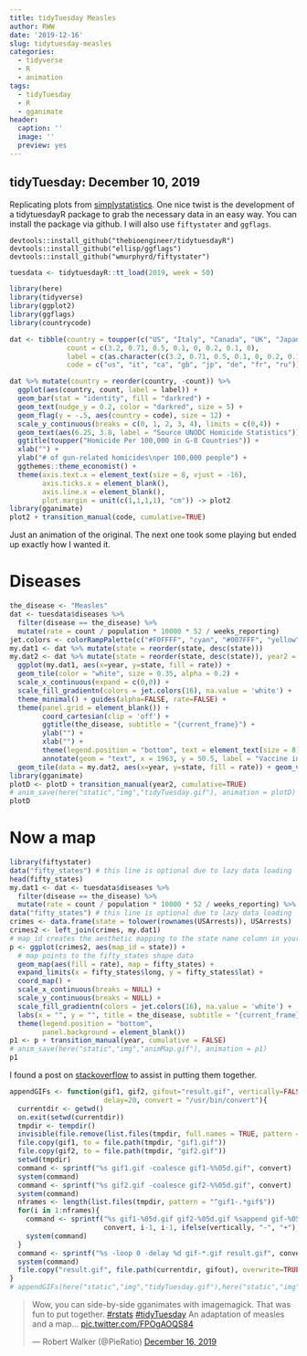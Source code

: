 ```yaml
---
title: tidyTuesday Measles
author: RWW
date: '2019-12-16'
slug: tidytuesday-measles
categories:
  - tidyverse
  - R
  - animation
tags:
  - tidyTuesday
  - R
  - gganimate
header:
  caption: ''
  image: ''
  preview: yes
---
```



## tidyTuesday: December 10, 2019

Replicating plots from [simplystatistics](https://simplystatistics.org/2019/08/28/you-can-replicate-almost-any-plot-with-ggplot2/).  One nice twist is the development of a tidytuesdayR package to grab the necessary data in an easy way.  You can install the package via github.  I will also use `fiftystater` and `ggflags`.

```
devtools::install_github("thebioengineer/tidytuesdayR")
devtools::install_github("ellisp/ggflags")
devtools::install_github("wmurphyrd/fiftystater")
```


```r
tuesdata <- tidytuesdayR::tt_load(2019, week = 50)
```


```r
library(here)
library(tidyverse)
library(ggplot2)
library(ggflags)
library(countrycode)

dat <- tibble(country = toupper(c("US", "Italy", "Canada", "UK", "Japan", "Germany", "France", "Russia")),
              count = c(3.2, 0.71, 0.5, 0.1, 0, 0.2, 0.1, 0),
              label = c(as.character(c(3.2, 0.71, 0.5, 0.1, 0, 0.2, 0.1)), "No Data"),
              code = c("us", "it", "ca", "gb", "jp", "de", "fr", "ru"))

dat %>% mutate(country = reorder(country, -count)) %>%
  ggplot(aes(country, count, label = label)) +
  geom_bar(stat = "identity", fill = "darkred") +
  geom_text(nudge_y = 0.2, color = "darkred", size = 5) +
  geom_flag(y = -.5, aes(country = code), size = 12) +
  scale_y_continuous(breaks = c(0, 1, 2, 3, 4), limits = c(0,4)) +   
  geom_text(aes(6.25, 3.8, label = "Source UNODC Homicide Statistics")) + 
  ggtitle(toupper("Homicide Per 100,000 in G-8 Countries")) + 
  xlab("") + 
  ylab("# of gun-related homicides\nper 100,000 people") +
  ggthemes::theme_economist() +
  theme(axis.text.x = element_text(size = 8, vjust = -16),
        axis.ticks.x = element_blank(),
        axis.line.x = element_blank(),
        plot.margin = unit(c(1,1,1,1), "cm")) -> plot2
library(gganimate)
plot2 + transition_manual(code, cumulative=TRUE)
```

Just an animation of the original.  The next one took some playing but ended up exactly how I wanted it.

# Diseases

```r
the_disease <- "Measles"
dat <- tuesdata$diseases %>%
  filter(disease == the_disease) %>%
  mutate(rate = count / population * 10000 * 52 / weeks_reporting) 
jet.colors <- colorRampPalette(c("#F0FFFF", "cyan", "#007FFF", "yellow", "#FFBF00", "orange", "red", "#7F0000"), bias = 2.25)
my.dat1 <- dat %>% mutate(state = reorder(state, desc(state)))
my.dat2 <- dat %>% mutate(state = reorder(state, desc(state)), year2 = year)
  ggplot(my.dat1, aes(x=year, y=state, fill = rate)) +
  geom_tile(color = "white", size = 0.35, alpha = 0.2) +
  scale_x_continuous(expand = c(0,0)) +
  scale_fill_gradientn(colors = jet.colors(16), na.value = 'white') +
  theme_minimal() + guides(alpha=FALSE, rate=FALSE) +
  theme(panel.grid = element_blank()) +
        coord_cartesian(clip = 'off') +
        ggtitle(the_disease, subtitle = "{current_frame}") +
        ylab("") +
        xlab("") +  
        theme(legend.position = "bottom", text = element_text(size = 8)) + 
        annotate(geom = "text", x = 1963, y = 50.5, label = "Vaccine introduced", size = 3, hjust = 0) +
  geom_tile(data = my.dat2, aes(x=year, y=state, fill = rate)) + geom_vline(xintercept = 1963, col = "black") -> plotD
library(gganimate)
plotD <- plotD + transition_manual(year2, cumulative=TRUE)
# anim_save(here("static","img","tidyTuesday.gif"), animation = plotD)
plotD
```

# Now a map

```r
library(fiftystater)
data("fifty_states") # this line is optional due to lazy data loading
head(fifty_states)
my.dat1 <- dat <- tuesdata$diseases %>%
  filter(disease == the_disease) %>%
  mutate(rate = count / population * 10000 * 52 / weeks_reporting) %>% mutate(state = tolower(state))
data("fifty_states") # this line is optional due to lazy data loading
crimes <- data.frame(state = tolower(rownames(USArrests)), USArrests)
crimes2 <- left_join(crimes, my.dat1)
# map_id creates the aesthetic mapping to the state name column in your data
p <- ggplot(crimes2, aes(map_id = state)) + 
  # map points to the fifty_states shape data
  geom_map(aes(fill = rate), map = fifty_states) + 
  expand_limits(x = fifty_states$long, y = fifty_states$lat) +
  coord_map() +
  scale_x_continuous(breaks = NULL) + 
  scale_y_continuous(breaks = NULL) +
  scale_fill_gradientn(colors = jet.colors(16), na.value = 'white') +
  labs(x = "", y = "", title = the_disease, subtitle = "{current_frame}") +
  theme(legend.position = "bottom", 
        panel.background = element_blank())
p1 <- p + transition_manual(year, cumulative = FALSE)
# anim_save(here("static","img","animMap.gif"), animation = p1)
p1
```

I found a post on [stackoverflow](https://stackoverflow.com/questions/55967894/combining-two-animated-plot-into-one-gif-mp4) to assist in putting them together.

```r
appendGIFs <- function(gif1, gif2, gifout="result.gif", vertically=FALSE, 
                       delay=20, convert = "/usr/bin/convert"){
  currentdir <- getwd()
  on.exit(setwd(currentdir))
  tmpdir <- tempdir()
  invisible(file.remove(list.files(tmpdir, full.names = TRUE, pattern = "*.gif$")))
  file.copy(gif1, to = file.path(tmpdir, "gif1.gif"))
  file.copy(gif2, to = file.path(tmpdir, "gif2.gif"))
  setwd(tmpdir)
  command <- sprintf("%s gif1.gif -coalesce gif1-%%05d.gif", convert)
  system(command)
  command <- sprintf("%s gif2.gif -coalesce gif2-%%05d.gif", convert)
  system(command)
  nframes <- length(list.files(tmpdir, pattern = "^gif1-.*gif$"))
  for(i in 1:nframes){
    command <- sprintf("%s gif1-%05d.gif gif2-%05d.gif %sappend gif-%05d.gif", 
                       convert, i-1, i-1, ifelse(vertically, "-", "+"), i)
    system(command)
  }
  command <- sprintf("%s -loop 0 -delay %d gif-*.gif result.gif", convert, delay)
  system(command)
  file.copy("result.gif", file.path(currentdir, gifout), overwrite=TRUE)
}
# appendGIFs(here("static","img","tidyTuesday.gif"),here("static","img","mapAnim.gif"), gifout = here("static","img","result.gif"))
```



<blockquote class="twitter-tweet"><p lang="en" dir="ltr">Wow, you can side-by-side gganimates with imagemagick. That was fun to put together. <a href="https://twitter.com/hashtag/rstats?src=hash&amp;ref_src=twsrc%5Etfw">#rstats</a> <a href="https://twitter.com/hashtag/tidyTuesday?src=hash&amp;ref_src=twsrc%5Etfw">#tidyTuesday</a> An adaptation of measles and a map... <a href="https://t.co/FPOgAOQS84">pic.twitter.com/FPOgAOQS84</a></p>&mdash; Robert Walker (@PieRatio) <a href="https://twitter.com/PieRatio/status/1206508341750456320?ref_src=twsrc%5Etfw">December 16, 2019</a></blockquote> <script async src="https://platform.twitter.com/widgets.js" charset="utf-8"></script>
